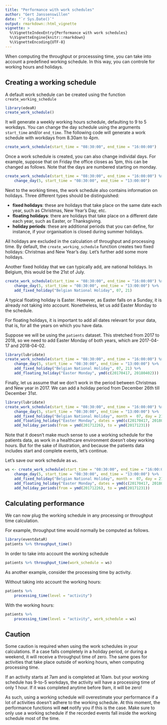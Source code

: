 ---
title: "Performance with work schedules"
author: "Gert Janssenswillen"
date: "`r Sys.Date()`"
output: rmarkdown::html_vignette
vignette: >
  %\VignetteIndexEntry{Performance with work schedules}
  %\VignetteEngine{knitr::rmarkdown}
  %\VignetteEncoding{UTF-8}
---

When computing the throughput or processsing time, you can take into account a predefined working schedule. In this way, you can controle for working hours and holidays. 

## Creating a working schedule

A default work schedule can be created using the function `create_working_schedule`

```{r warning = F, message = F}
library(edeaR)
create_work_schedule()
```

It will generate a weekly working hours schedule, defaulting to 9 to 5 workdays. You can change the day schedule using the arguments `start_time` and/or `end_time`. The following code will generate a work schedule with workdays from 8.30am to 4pm. 

```{r}
create_work_schedule(start_time = "08:30:00", end_time = "16:00:00")
```

Once a work schedule is created, you can also change individal days. For example, suppose that on Friday the office closes as 1pm, this can be changed as follows. Note that the days are numbered starting on monday. 

```{r}
create_work_schedule(start_time = "08:30:00", end_time = "16:00:00") %>%
	change_day(5, start_time = "08:30:00", end_time = "13:00:00")
```
Next to the working times, the work schedule also contains information on holidays. Three different types should be distinguished: 

* **fixed holidays**: these are holidays that take place on the same date each year, such as Christmas, New Year's Day, etc. 
* **floating holidays**: there are holidays that take place on a different date each year, such as Easter, or Thanksgiving. 
* **holiday periods**: these are additional periods that you can define, for instance, if your organisation is closed during summer holidays. 

All holidays are excluded in the calculation of throughput and processing time. By default, the `create_working_schedule` function creates two fixed holidays: Christmas and New Year's day. Let's further add some more holidays. 

Another fixed holiday that we can typically add, are national holidays. In Belgium, this would be the 21st of July. 

```{r}
create_work_schedule(start_time = "08:30:00", end_time = "16:00:00") %>%
	change_day(5, start_time = "08:30:00", end_time = "13:00:00") %>%
	add_fixed_holiday("Belgian National Holiday", 07, 21)
```

A typical floating holiday is Easter. However, as Easter falls on a Sunday, it is already not taking into account. Nonetheless, let us add Easter Monday to the schedule. 

For floating holidays, it is important to add all dates relevant for your data, that is, for all the years on which you have data. 

Suppose we will be using the `patients` dataset. This stretched from 2017 to 2018, so we need to add Easter Monday of both years, which are 2017-04-17 and 2018-04-02. 

```{r}
library(lubridate)
create_work_schedule(start_time = "08:30:00", end_time = "16:00:00") %>%
	change_day(5, start_time = "08:30:00", end_time = "13:00:00") %>%
	add_fixed_holiday("Belgian National Holiday", 07, 21) %>%
	add_floating_holiday("Easter Monday", ymd(c(20170417, 20180402)))
```

Finally, let us assume that we don't work in the period between Christmas and New year in 2017. We can add a holiday period from December 26th till December 31st. 

```{r}
library(lubridate)
create_work_schedule(start_time = "08:30:00", end_time = "16:00:00") %>%
	change_day(5, start_time = "08:30:00", end_time = "13:00:00") %>%
	add_fixed_holiday("Belgian National Holiday", month =  07, day = 21) %>%
	add_floating_holiday("Easter Monday", dates = ymd(c(20170417, 20180402))) %>%
	add_holiday_periods(from = ymd(20171226), to = ymd(20171231))
```

Note that it doesn't make much sense to use a working schedule for the patients data, as work in a healthcare environment doesn't obey working hours. But for the sake of illustration, and because the patients data includes start and complete events, let's continue. 

Let's save our work schedule as `ws`.

```{r}
ws <- create_work_schedule(start_time = "08:30:00", end_time = "16:00:00") %>%
	change_day(5, start_time = "08:30:00", end_time = "13:00:00") %>%
	add_fixed_holiday("Belgian National Holiday", month =  07, day = 21) %>%
	add_floating_holiday("Easter Monday", dates = ymd(c(20170417, 20180402))) %>%
	add_holiday_periods(from = ymd(20171226), to = ymd(20171231))
```

## Calculating performance

We can now plug the working schedule in any processing or throughput time calculation. 

For example, throughput time would normally be computed as follows. 

```{r}
library(eventdataR)
patients %>% throughput_time()
```

In order to take into account the working schedule

```{r}
patients %>% throughput_time(work_schedule = ws)
```

As another example, consider the processing time by activity. 

Without taking into account the working hours: 

```{r}
patients %>%
	processing_time(level = "activity")
```

With the working hours:

```{r}
patients %>%
	processing_time(level = "activity", work_schedule = ws)
```


## Caution

Some caution is required when using the work schedules in your calculations. If a case falls completely in a holiday period, or during a weekend, it will receive a throughput time of zero. The same goes for activities that take place outside of working hours, when computing processing time. 

If an activity starts at 7am and is completed at 10am. but your working schedule has 9-to-5 workdays, the activity will have a processing time of only 1 hour. If it was completed anytime before 9am, it will be zero!

As such, using a working schedule will overestimate your performance if a lot of activities doesn't adhere to the working schedule. At this moment, the performance functions will **not** notify you if this is the case. Make sure to only use a working schedule if the recorded events fall inside the working schedule most of the time. 




